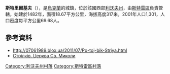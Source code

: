 {{coord|49|13|34|N|23|52|52|E|scale:100000|display=title}}

'''斯特里爾基夫'''（{{lang-uk|Стрілків}}），是[[烏克蘭|烏克蘭]]的城鎮，位於該國西部[[利沃夫州|利沃夫州]]，由[[斯特雷區|斯特雷區]]負責管轄，始建於1482年，面積18.67平方公里，海拔高度317米，2001年人口1,301，人口密度每平方公里69.68人。

==參考資料==
* http://07061989.blox.ua/2011/07/Po-toj-bik-Striya.html {{Wayback|url=http://07061989.blox.ua/2011/07/Po-toj-bik-Striya.html |date=20160304212407 }}
* [http://decerkva.org.ua/strilkiv.html Стрілків. Церква Св. Миколи] {{Wayback|url=http://decerkva.org.ua/strilkiv.html |date=20161026013619 }}

[[Category:利沃夫州村落|Category:利沃夫州村落]]
[[Category:斯特雷區村落|Category:斯特雷區村落]]


{{Lviv-geo-stub}}